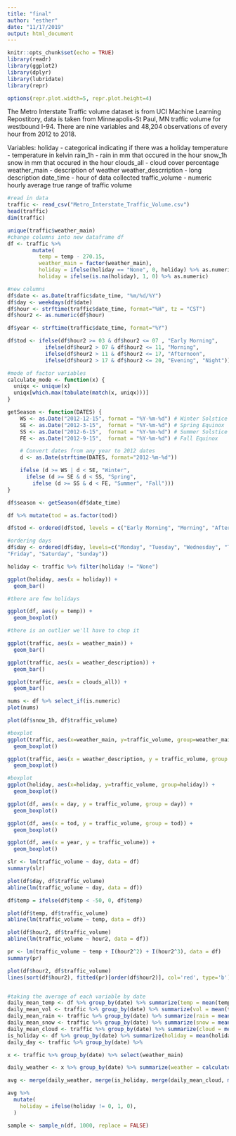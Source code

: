 ```yaml
---
title: "final"
author: "esther"
date: "11/17/2019"
output: html_document
---
```


```r
knitr::opts_chunk$set(echo = TRUE)
library(readr)
library(ggplot2)
library(dplyr)
library(lubridate)
library(repr)

options(repr.plot.width=5, repr.plot.height=4)
```
The Metro Interstate Traffic volume dataset is from UCI Machine Learning Repostitory, data is taken from Minneapolis-St Paul, MN traffic volume for westbound I-94. There are nine variables and 48,204 observations of every hour from 2012 to 2018. 

Variables:
holiday - categorical indicating if there was a holiday
temperature - temperature in kelvin
rain_1h - rain in mm that occured in the hour
snow_1h snow in mm that occured in the hour
clouds_all - cloud cover percentage
weather_main - description of weather
weather_descrription - long description
date_time - hour of data collected
traffic_volume - numeric hourly average true range of traffic volume

```r
#read in data
traffic <- read_csv("Metro_Interstate_Traffic_Volume.csv")
head(traffic)
dim(traffic)
```

```r
unique(traffic$weather_main)
#change columns into new dataframe df
df <- traffic %>%
        mutate(
          temp = temp - 270.15,
          weather_main = factor(weather_main),
          holiday = ifelse(holiday == "None", 0, holiday) %>% as.numeric,
          holiday = ifelse(is.na(holiday), 1, 0) %>% as.numeric)
```
```r
#new columns
df$date <- as.Date(traffic$date_time, "%m/%d/%Y")
df$day <- weekdays(df$date)
df$hour <- strftime(traffic$date_time, format="%H", tz = "CST")
df$hour2 <- as.numeric(df$hour)
```
```r
df$year <- strftime(traffic$date_time, format="%Y")
```
```r
df$tod <- ifelse(df$hour2 >= 03 & df$hour2 <= 07 , "Early Morning",
            ifelse(df$hour2 > 07 & df$hour2 <= 11, "Morning",
            ifelse(df$hour2 > 11 & df$hour2 <= 17, "Afternoon", 
            ifelse(df$hour2 > 17 & df$hour2 <= 20, "Evening", "Night"))))
```
```r
#mode of factor variables
calculate_mode <- function(x) {
  uniqx <- unique(x)
  uniqx[which.max(tabulate(match(x, uniqx)))]
}
```
```r
getSeason <- function(DATES) {
    WS <- as.Date("2012-12-15", format = "%Y-%m-%d") # Winter Solstice
    SE <- as.Date("2012-3-15",  format = "%Y-%m-%d") # Spring Equinox
    SS <- as.Date("2012-6-15",  format = "%Y-%m-%d") # Summer Solstice
    FE <- as.Date("2012-9-15",  format = "%Y-%m-%d") # Fall Equinox

    # Convert dates from any year to 2012 dates
    d <- as.Date(strftime(DATES, format="2012-%m-%d"))

    ifelse (d >= WS | d < SE, "Winter",
      ifelse (d >= SE & d < SS, "Spring",
        ifelse (d >= SS & d < FE, "Summer", "Fall")))
}
```
```r
df$season <- getSeason(df$date_time)
```
```r
df %>% mutate(tod = as.factor(tod))
```
```r
df$tod <- ordered(df$tod, levels = c("Early Morning", "Morning", "Afternoon", "Evening", "Night"))
```

```r
#ordering days 
df$day <- ordered(df$day, levels=c("Monday", "Tuesday", "Wednesday", "Thursday", 
"Friday", "Saturday", "Sunday"))
```

```r
holiday <- traffic %>% filter(holiday != "None")

ggplot(holiday, aes(x = holiday)) +
  geom_bar()

#there are few holidays 
```
```r
ggplot(df, aes(y = temp)) +
  geom_boxplot()

#there is an outlier we'll have to chop it 
```
```r
ggplot(traffic, aes(x = weather_main)) +
  geom_bar()
```
```r
ggplot(traffic, aes(x = weather_description)) +
  geom_bar()
```

```r
ggplot(traffic, aes(x = clouds_all)) +
  geom_bar()
```
```r
nums <- df %>% select_if(is.numeric)
plot(nums)
```
```r
plot(df$snow_1h, df$traffic_volume)
```

```r
#boxplot
ggplot(traffic, aes(x=weather_main, y=traffic_volume, group=weather_main)) + 
  geom_boxplot()
```
```r
ggplot(traffic, aes(x = weather_description, y = traffic_volume, group = weather_description)) +
  geom_boxplot()
```
```r
#boxplot
ggplot(holiday, aes(x=holiday, y=traffic_volume, group=holiday)) + 
  geom_boxplot()
```
```r
ggplot(df, aes(x = day, y = traffic_volume, group = day)) +
  geom_boxplot()
```
```r
ggplot(df, aes(x = tod, y = traffic_volume, group = tod)) +
  geom_boxplot()
```
```r
ggplot(df, aes(x = year, y = traffic_volume)) +
  geom_boxplot() 
```

```r
slr <- lm(traffic_volume ~ day, data = df)
summary(slr)

plot(df$day, df$traffic_volume)
abline(lm(traffic_volume ~ day, data = df))
```
```r
df$temp = ifelse(df$temp < -50, 0, df$temp)

plot(df$temp, df$traffic_volume)
abline(lm(traffic_volume ~ temp, data = df))
```
```r
plot(df$hour2, df$traffic_volume)
abline(lm(traffic_volume ~ hour2, data = df))
```
```r
pr <- lm(traffic_volume ~ temp + I(hour2^2) + I(hour2^3), data = df)
summary(pr)

plot(df$hour2, df$traffic_volume)
lines(sort(df$hour2), fitted(pr)[order(df$hour2)], col='red', type='b') 
```


```r

```

































```r
#taking the average of each variable by date
daily_mean_temp <- df %>% group_by(date) %>% summarize(temp = mean(temp))
daily_mean_vol <- traffic %>% group_by(date) %>% summarize(vol = mean(traffic_volume))
daily_mean_rain <- traffic %>% group_by(date) %>% summarize(rain = mean(rain_1h))
daily_mean_snow <- traffic %>% group_by(date) %>% summarize(snow = mean(snow_1h))
daily_mean_cloud <- traffic %>% group_by(date) %>% summarize(cloud = mean(clouds_all))
is_holiday <- df %>% group_by(date) %>% summarize(holiday = mean(holiday))
daily_day <- traffic %>% group_by(date) %>% 
```

```r
x <- traffic %>% group_by(date) %>% select(weather_main)

daily_weather <- x %>% group_by(date) %>% summarize(weather = calculate_mode(weather_main))
```

```r
avg <- merge(daily_weather, merge(is_holiday, merge(daily_mean_cloud, merge(daily_mean_snow, merge(daily_mean_rain,merge(daily_mean_temp, daily_mean_vol))))))
```

```r
avg %>% 
  mutate(
    holiday = ifelse(holiday != 0, 1, 0),
  )
```
```r
sample <- sample_n(df, 1000, replace = FALSE)
```